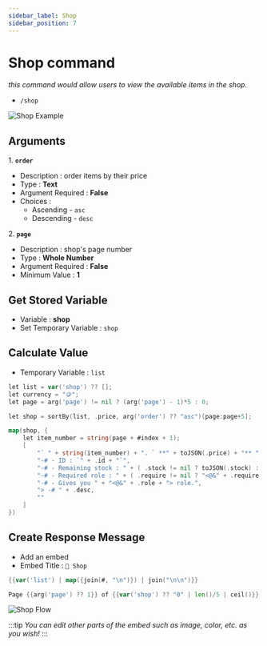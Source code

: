 ```yaml
---
sidebar_label: Shop
sidebar_position: 7
---
```



# Shop command

*this command would allow users to view the available items in the shop.*
- `/shop`

![Shop Example](../../static/flows/eco/shop.png)  

## Arguments
<span className="bigtext">1. **`order`**</span>
- Description : order items by their price
- Type : **Text**
- Argument Required : **False** <Off className="inline-svg"/>
- Choices : 
    - Ascending - `asc`
    - Descending - `desc`

<span className="bigtext">2. **`page`**</span>
- Description : shop's page number
- Type : **Whole Number**
- Argument Required : **False** <Off className="inline-svg"/>
- Minimum Value : **1**

## Get Stored Variable
- Variable : **shop**
- Set Temporary Variable : `shop`

## Calculate Value
- Temporary Variable : `list`
```go title="Expression"
let list = var('shop') ?? [];
let currency = "🪙";
let page = arg('page') != nil ? (arg('page') - 1)*5 : 0;

let shop = sortBy(list, .price, arg('order') ?? "asc")[page:page+5];

map(shop, {
    let item_number = string(page + #index + 1);
    [
        "` " + string(item_number) + ". ` **" + toJSON(.price) + "** " + currency + " - **" + .name + "** ",
        "-# - ID : `" + .id + "`",
        "-# - Remaining stock : " + ( .stock != nil ? toJSON(.stock) : "unlimited"),
		"-# - Required role : " + ( .require != nil ? "<@&" + .require + ">" : "none" ),
        "-# - Gives you " + "<@&" + .role + "> role.",
        "> -# " + .desc,
        ""
    ]
})
```

## Create Response Message
- Add an embed
- Embed Title : `🛒 Shop`
```go title="Embed Description"
{{var('list') | map({join(#, "\n")}) | join("\n\n")}}
```
```go title="Embed Footer"
Page {{arg('page') ?? 1}} of {{var('shop') ?? "0" | len()/5 | ceil()}} ; Total items in shop - {{var('shop') != nil ? len(var('shop')) : "0"}}
```

![Shop Flow](../../static/flows/eco/shopFlow.png)  

:::tip
*You can edit other parts of the embed such as image, color, etc. as you wish!*
:::